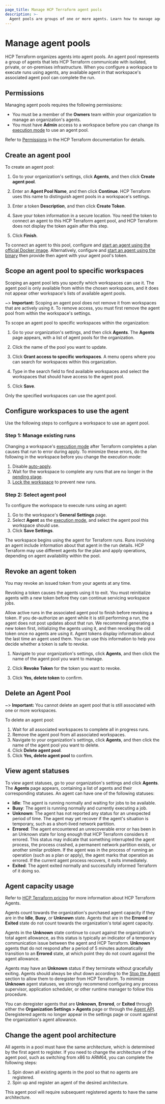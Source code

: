 ```yaml
---
page_title: Manage HCP Terraform agent pools
description: >-
  Agent pools are groups of one or more agents. Learn how to manage agent pools and assign them to specific workspaces.
---
```


# Manage agent pools

HCP Terraform organizes agents into agent pools. An agent pool represents a group of agents that lets HCP Terraform communicate with isolated, private, or on-premises infrastructure. When you configure a workspace to execute runs using agents, any available agent in that workspace's associated agent pool can complete the run. 

## Permissions

Managing agent pools requires the following permissions:

- You must be a member of the **Owners** team within your organization to manage an organization's agents.
- You must have **Admin** access to a workspace before you can change its [execution mode](/terraform/cloud-docs/workspaces/settings#execution-mode) to use an agent pool.

Refer to [Permissions](/terraform/cloud-docs/users-teams-organizations/permissions) in the HCP Terraform documentation for details.

[permissions-citation]: #intentionally-unused---keep-for-maintainers

## Create an agent pool

To create an agent pool:

1. Go to your organization's settings, click **Agents**, and then click **Create agent pool**.

1. Enter an **Agent Pool Name**, and then click **Continue**. HCP Terraform uses this name to distinguish agent pools in a workspace's settings.

1. Enter a token **Description**, and then click **Create Token**.

1. Save your token information in a secure location. You need the token to connect an agent to this HCP Terraform agent pool, and HCP Terraform does not display the token again after this step.

1. Click **Finish**.

To connect an agent to this pool, configure and [start an agent using the official Docker image](/terraform/cloud-docs/agents/agents#quick-start).
Alternatively, configure and [start an agent using the binary](/terraform/cloud-docs/agents/agents#start-an-agent) then provide then agent with your agent pool's token.

## Scope an agent pool to specific workspaces

Scoping an agent pool lets you specify which workspaces can use it. The agent pool is only available from within the chosen workspaces, and it does not appear other workspace's lists of available agent pools.

~> **Important:** Scoping an agent pool does not remove it from workspaces that are actively using it. To remove access, you must first remove the agent pool from within the workspace's settings.

To scope an agent pool to specific workspaces within the organization:

1. Go to your organization's settings, and then click **Agents**. The **Agents** page appears, with a list of agent pools for the organization.

1. Click the name of the pool you want to update.

1. Click **Grant access to specific workspaces**. A menu opens where you can search for workspaces within this organization.

1. Type in the search field to find available workspaces and select the workspaces that should have access to the agent pool.

1. Click **Save**.

Only the specified workspaces can use the agent pool.


## Configure workspaces to use the agent

Use the following steps to configure a workspace to use an agent pool.

### Step 1: Manage existing runs

Changing a workspace's [execution mode](/terraform/cloud-docs/workspaces/settings#execution-mode) after Terraform completes a plan causes that run to error during apply. To minimize these errors, do the following in the workspace before you change the execution mode:

1. Disable [auto-apply](/terraform/cloud-docs/workspaces/settings#auto-apply-and-manual-apply).
1. Wait for the workspace to complete any runs that are no longer in the [pending stage](/terraform/cloud-docs/run/states#1-the-pending-stage).
1. [Lock the workspace](/terraform/cloud-docs/workspaces/settings#locking) to prevent new runs.

### Step 2: Select agent pool

To configure the workspace to execute runs using an agent:

1. Go to the workspace's **General Settings** page.
1. Select **Agent** as the [execution mode](/terraform/cloud-docs/workspaces/settings#execution-mode), and select the agent pool this workspace should use.
1. Click **Save Settings**.

The workspace begins using the agent for Terraform runs. Runs involving an agent include information about that agent in the run details. HCP Terraform may use different agents for the plan and apply operations, depending on agent availability within the pool.

## Revoke an agent token

You may revoke an issued token from your agents at any time.

Revoking a token causes the agents using it to exit. You must reinitialize agents with a new token before they can continue servicing workspace jobs. 

Allow active runs in the associated agent pool to finish before revoking a token. If you de-authorize an agent while it is still performing a run, the agent does not post updates about that run. We recommend generating a new token first, initializing the agents using it, and then revoking the old token once no agents are using it. Agent tokens display information about the last time an agent used them. You can use this information to help you decide whether a token is safe to revoke.

1. Navigate to your organization's settings, click **Agents**, and then click the name of the agent pool you want to manage.

1. Click **Revoke Token** for the token you want to revoke.

1. Click **Yes, delete token** to confirm.

## Delete an Agent Pool

~> **Important:** You cannot delete an agent pool that is still associated with one or more workspaces.

To delete an agent pool:

1. Wait for all associated workspaces to complete all in progress runs.
1. Remove the agent pool from all associated workspaces.
1. Navigate to your organization's settings, click **Agents**, and then click the name of the agent pool you want to delete.
1. Click **Delete agent pool**.
1. Click **Yes, delete agent pool** to confirm.


## View agent statuses

To view agent statuses, go to your organization's settings and click **Agents**. The **Agents** page appears, containing a list of agents and their corresponding statuses. An agent can have one of the following statuses:

- **Idle**: The agent is running normally and waiting for jobs to be available.
- **Busy**: The agent is running normally and currently executing a job.
- **Unknown**: The agent has not reported any status for an unexpected period of time. The agent may yet recover if the agent's situation is temporary, such as a short-lived network partition.
- **Errored**: The agent encountered an unrecoverable error or has been in an Unknown state for long enough that HCP Terraform considers it errored. This status may indicate that something interrupted the agent process, the process crashed, a permanent network partition exists, or another similar problem. If the agent was in the process of running an operation (such as a plan or apply), the agent marks that operation as errored. If the current agent process recovers, it exits immediately.
- **Exited**: The agent exited normally and successfully informed Terraform of it doing so.

## Agent capacity usage

Refer to [HCP Terraform pricing](https://www.hashicorp.com/products/terraform/pricing) for more information about HCP Terraform Agents.

Agents count towards the organization's purchased agent capacity if they are in the **Idle**, **Busy**, or **Unknown** state. Agents that are in the **Errored** or **Exited** state do not count towards the organization's total agent capacity.

Agents in the **Unknown** state continue to count against the organization's total agent allowance, as this status is typically an indicator of a temporary communication issue between the agent and HCP Terraform. **Unknown** agents that do not respond after a period of 5 minutes automatically transition to an **Errored** state, at which point they do not count against the agent allowance.

Agents may have an **Unknown** status if they terminate without gracefully exiting. Agents should always be shut down according to the [Stop the Agent](/terraform/cloud-docs/agents/agents#stop-the-agent) section to allow them to deregister from HCP Terraform. To minimize **Unknown** agent statuses, we strongly recommend configuring any process supervisor, application scheduler, or other runtime manager to follow this procedure.

You can deregister agents that are **Unknown**, **Errored**, or **Exited** through either the **Organization Settings > Agents** page or through the [Agent API](/terraform/cloud-docs/api-docs/agents#delete-an-agent). Deregistered agents no longer appear in the settings page or count against the organization's agent allowance.

## Change the agent pool architecture

All agents in a pool must have the same architecture, which is determined by the first agent to register. If you need to change the architecture of the agent pool, such as switching from x86 to ARM64, you can complete the following steps:

1. Spin down all existing agents in the pool so that no agents are registered.
1. Spin up and register an agent of the desired architecture.

This agent pool will require subsequent registered agents to have the same architecture.
